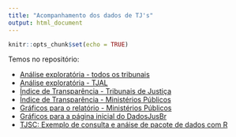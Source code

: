 ```yaml
---
title: "Acompanhamento dos dados de TJ's"
output: html_document
---
```


```r
knitr::opts_chunk$set(echo = TRUE)
```

Temos no repositório:

- [Análise exploratória - todos os tribunais](https://dadosjusbr.github.io/acompanhamento-dados/eda-itens-tjs.html)
- [Análise exploratória - TJAL](https://dadosjusbr.github.io/acompanhamento-dados/eda-tjal.html)
- [Índice de Transparência - Tribunais de Justiça](https://dadosjusbr.github.io/acompanhamento-dados/indice-transparencia-tj.html)
- [Índice de Transparência - Ministérios Públicos](https://dadosjusbr.github.io/acompanhamento-dados/indice-transparencia-mp.html)
- [Gráficos para o relatório - Ministérios Públicos](https://dadosjusbr.github.io/acompanhamento-dados/graficos-relatorios-mp.html)
- [Gráficos para a página inicial do DadosJusBr](https://dadosjusbr.github.io/acompanhamento-dados/indice-de-transparencia-plots-front.html)
- [TJSC: Exemplo de consulta e anáise de pacote de dados com R](https://dadosjusbr.github.io/acompanhamento-dados/tjsc-2021.html)